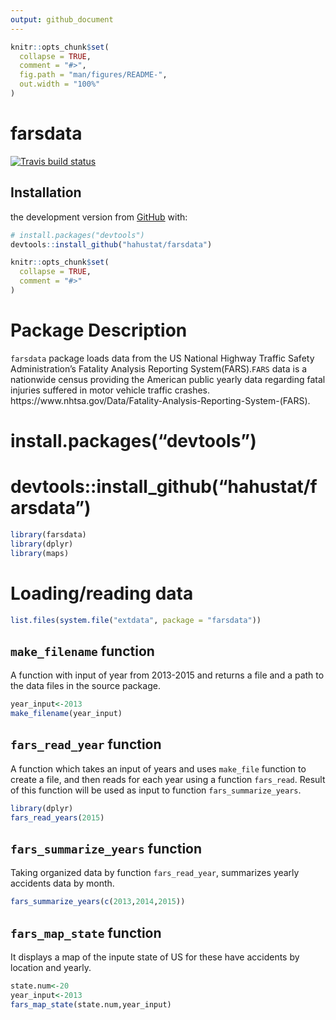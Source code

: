 ```yaml
---
output: github_document
---
```


<!-- README.md is generated from README.Rmd. Please edit that file -->

```r
knitr::opts_chunk$set(
  collapse = TRUE,
  comment = "#>",
  fig.path = "man/figures/README-",
  out.width = "100%"
)
```

# farsdata

<!-- badges: start -->
[![Travis build status](https://travis-ci.com/hahustat/farsdata.svg?branch=master)](https://travis-ci.com/hahustat/farsdata)
<!-- badges: end -->


## Installation


the development version from [GitHub](https://github.com/) with:

``` r
# install.packages("devtools")
devtools::install_github("hahustat/farsdata")
```
```r
knitr::opts_chunk$set(
  collapse = TRUE,
  comment = "#>"
)
```
# Package Description
`farsdata` package loads data from the US National Highway Traffic Safety Administration's Fatality Analysis Reporting System(FARS).`FARS` data is  a nationwide census providing the American public yearly data regarding fatal injuries suffered in motor vehicle traffic crashes.  https://www.nhtsa.gov/Data/Fatality-Analysis-Reporting-System-(FARS).

# install.packages("devtools")
# devtools::install_github("hahustat/farsdata")

```r
library(farsdata)
library(dplyr)
library(maps)
```

# Loading/reading data

```r
list.files(system.file("extdata", package = "farsdata"))
```

## `make_filename` function
A function with input of year from 2013-2015 and returns a file and a path to the data files in the source package.
```r
year_input<-2013
make_filename(year_input)
```
## `fars_read_year` function
A function which takes an input of years and uses `make_file` function to create a file, and then reads for each year using a function `fars_read`. Result of this function will be used as input to function `fars_summarize_years`.
```r
library(dplyr)
fars_read_years(2015)
```
## `fars_summarize_years` function
Taking organized data by function `fars_read_year`, summarizes yearly accidents data by month.

```r
fars_summarize_years(c(2013,2014,2015))
```

## `fars_map_state` function
It displays a map of the inpute state of US for these have accidents by location and yearly.
```r
state.num<-20
year_input<-2013
fars_map_state(state.num,year_input)
```
